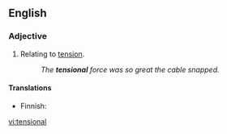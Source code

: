 ==English==

===Adjective===
{{en-adj|-}}

# Relating to [[tension]].
#:''The '''tensional''' force was so great the cable snapped.''

====Translations====
{{trans-top|relating to tension}}
* Finnish: {{t-|fi|jännitys|alt=jännitys-}}
{{trans-mid}}
{{trans-bottom}}
 
[[vi:tensional]]